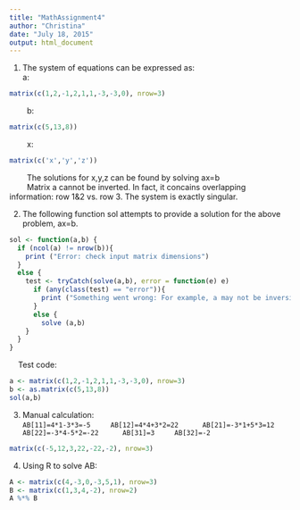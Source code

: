 ```yaml
---
title: "MathAssignment4"
author: "Christina"
date: "July 18, 2015"
output: html_document
---
```


1. The system of equations can be expressed as: \
a: 
```r
matrix(c(1,2,-1,2,1,1,-3,-3,0), nrow=3)
```
&nbsp;&nbsp;&nbsp;&nbsp;&nbsp;&nbsp;&nbsp;&nbsp;b:
```r
matrix(c(5,13,8))
```
&nbsp;&nbsp;&nbsp;&nbsp;&nbsp;&nbsp;&nbsp;&nbsp;x:
```r
matrix(c('x','y','z')) 
```
&nbsp;&nbsp;&nbsp;&nbsp;&nbsp;&nbsp;&nbsp;&nbsp;The solutions for x,y,z can be found by solving ax=b \
&nbsp;&nbsp;&nbsp;&nbsp;&nbsp;&nbsp;&nbsp;&nbsp;Matrix a cannot be inverted. In fact, it concains overlapping information: row 1&2 vs. row 3. The system is exactly singular.  

2. The following function sol attempts to provide a solution for the above problem, ax=b.
```r
sol <- function(a,b) { 
  if (ncol(a) != nrow(b)){
    print ("Error: check input matrix dimensions")
  }
  else {
    test <- tryCatch(solve(a,b), error = function(e) e) 
      if (any(class(test) == "error")){
        print ("Something went wrong: For example, a may not be inversible")
      }
      else {
        solve (a,b)
    }
  }
}
```
&nbsp;&nbsp;&nbsp;&nbsp;Test code:
```r
a <- matrix(c(1,2,-1,2,1,1,-3,-3,0), nrow=3)
b <- as.matrix(c(5,13,8))
sol(a,b)
```
3. Manual calculation:  
``AB[11]=4*1-3*3=-5
    AB[12]=4*4+3*2=22 
    AB[21]=-3*1+5*3=12
    AB[22]=-3*4-5*2=-22 
    AB[31]=3
    AB[32]=-2``

```r
matrix(c(-5,12,3,22,-22,-2), nrow=3)
```

4. Using R to solve AB:
```r
A <- matrix(c(4,-3,0,-3,5,1), nrow=3)
B <- matrix(c(1,3,4,-2), nrow=2)
A %*% B
```
